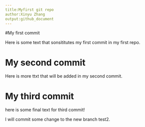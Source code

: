 ```yaml
---
title:Myfirst git repo
author:Xinyu Zhang
output:github_document
---
```


#My first commit

Here is some text that sonsititutes my first commit in my first repo.

# My second commit

Here is more ttxt that will be added in my second commit.

# My third commit 
here is some final text for third commit!

I will commit some change to the new branch test2.

